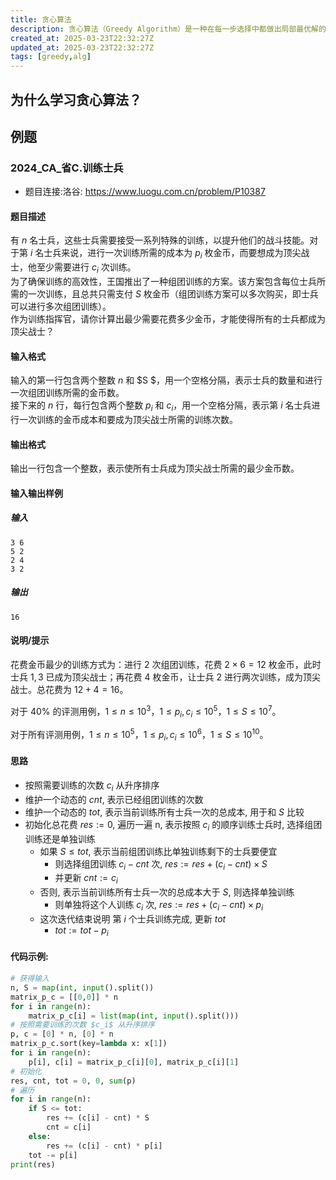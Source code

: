 ```yaml
---
title: 贪心算法
description: 贪心算法（Greedy Algorithm）是一种在每一步选择中都做出局部最优解的算法. 它的核心思想是通过局部最优解，尝试得到全局最优解. 简单高效，适合某些特定问题. 需要证明贪心选择的正确性
created_at: 2025-03-23T22:32:27Z
updated_at: 2025-03-23T22:32:27Z
tags: [greedy,alg]
---
```


## 为什么学习贪心算法？

## 例题

### 2024_CA_省C.训练士兵

- 题目连接:洛谷: https://www.luogu.com.cn/problem/P10387

#### 题目描述

有 $n$ 名士兵，这些士兵需要接受一系列特殊的训练，以提升他们的战斗技能。对于第 $i$ 名士兵来说，进行一次训练所需的成本为 $p_i$ 枚金币，而要想成为顶尖战士，他至少需要进行 $c_i$ 次训练。  
为了确保训练的高效性，王国推出了一种组团训练的方案。该方案包含每位士兵所需的一次训练，且总共只需支付 $S$ 枚金币（组团训练方案可以多次购买，即士兵可以进行多次组团训练）。  
作为训练指挥官，请你计算出最少需要花费多少金币，才能使得所有的士兵都成为顶尖战士？

#### 输入格式

输入的第一行包含两个整数 $n$ 和 $S $，用一个空格分隔，表示士兵的数量和进行一次组团训练所需的金币数。  
接下来的 $n$ 行，每行包含两个整数 $p_i$ 和 $c_i$，用一个空格分隔，表示第 $i$ 名士兵进行一次训练的金币成本和要成为顶尖战士所需的训练次数。

#### 输出格式

输出一行包含一个整数，表示使所有士兵成为顶尖战士所需的最少金币数。

#### 输入输出样例

##### 输入

```
3 6
5 2
2 4
3 2
```

##### 输出

```
16
```

#### 说明/提示

花费金币最少的训练方式为：进行 $2$ 次组团训练，花费 $2 × 6 = 12$ 枚金币，此时士兵 $1, 3$ 已成为顶尖战士；再花费 $4$ 枚金币，让士兵 $2$ 进行两次训练，成为顶尖战士。总花费为 $12 + 4 = 16$。

对于 $40\%$ 的评测用例，$1 ≤ n ≤ 10^3，1 ≤ p_i
, c_i ≤ 10^5，1 ≤ S ≤ 10^7$。

对于所有评测用例，$1 ≤ n ≤ 10^5，1 ≤ p_i
, c_i ≤ 10^6，1 ≤ S ≤ 10^{10}$。

#### 思路

- 按照需要训练的次数 $c_i$ 从升序排序
- 维护一个动态的 $cnt$, 表示已经组团训练的次数
- 维护一个动态的 $tot$, 表示当前训练所有士兵一次的总成本, 用于和 $S$ 比较
- 初始化总花费 $res:=0$, 遍历一遍 n, 表示按照 $c_i$ 的顺序训练士兵时, 选择组团训练还是单独训练
  - 如果 $S \leq tot$, 表示当前组团训练比单独训练剩下的士兵要便宜
    - 则选择组团训练 $c_i-cnt$ 次, $res := res + (c_i-cnt) \times S$
    - 并更新 $cnt:=c_i$
  - 否则, 表示当前训练所有士兵一次的总成本大于 $S$, 则选择单独训练
    - 则单独将这个人训练 $c_i$ 次, $res := res + (c_i-cnt) \times p_i$
  - 这次迭代结束说明 第 $i$ 个士兵训练完成, 更新 $tot$
    - $tot := tot - p_i$
#### 代码示例: 
```py
# 获得输入
n, S = map(int, input().split())
matrix_p_c = [[0,0]] * n
for i in range(n):
    matrix_p_c[i] = list(map(int, input().split()))
# 按照需要训练的次数 $c_i$ 从升序排序
p, c = [0] * n, [0] * n
matrix_p_c.sort(key=lambda x: x[1])
for i in range(n):
    p[i], c[i] = matrix_p_c[i][0], matrix_p_c[i][1]
# 初始化
res, cnt, tot = 0, 0, sum(p)
# 遍历
for i in range(n):
    if S <= tot:
        res += (c[i] - cnt) * S
        cnt = c[i]
    else:
        res += (c[i] - cnt) * p[i]
    tot -= p[i]
print(res)
```
